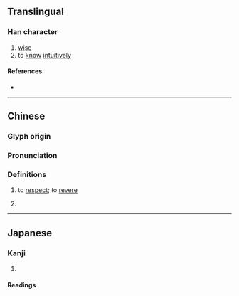 {{character info}}
==Translingual==

===Han character===
{{Han char|rn=61|rad=心|as=07|sn=11|four=52332|canj=QLP|ids=⿱折心}}

# [[wise]]
# to [[know]] [[intuitively]]

====References====
* {{Han ref|kx=0386.380|dkj=10637|dj=0719.070|hdz=42299.100|uh=608A|ud=24714|bh=D551|bd=54609}}

----

==Chinese==
{{zh-forms}}

===Glyph origin===
{{Han etym}}

===Pronunciation===
{{zh-pron
|m=zhé
|c=zit3
|mc=y
|oc=y
|cat=
}}

===Definitions===
{{zh-hanzi}}

# {{lb|zh|literary}} to [[respect]]; to [[revere]]
# {{lb|zh|literary}} {{zh-alt-form|哲|[[wise]]}}

----

==Japanese==

===Kanji===
{{ja-kanji|grade=|rs=心07}}

# {{rfdef|ja|sort=心07}}

====Readings====
{{ja-readings|on=てつ,てち|kun=うやまう|nanori=さとる}}